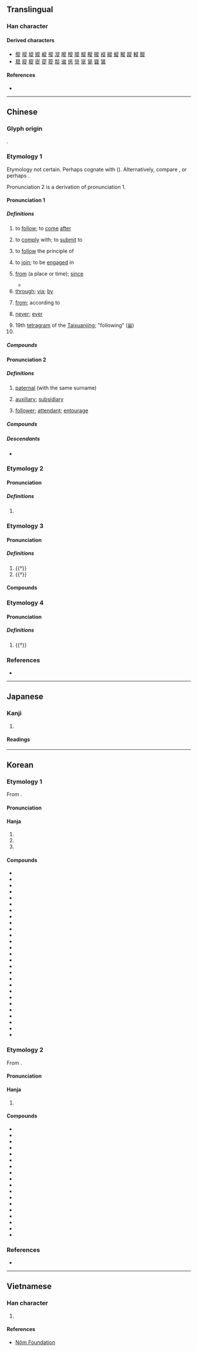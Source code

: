{{also|从|従}}
{{character info}}
==Translingual==
{{Han simplified forms|從|従|从}}

===Han character===
{{Han char|rn=60|rad=彳|as=08|sn=11|four=28281|canj=HOOOO|ids=⿰彳⿱从龰}}

====Derived characters====
* [[傱]] [[㗰]] [[㙡]] [[㜡]] [[嵷]] [[摐]] [[漎]] [[暰]] [[樅]] [[瑽]] [[䐫]] [[瞛]] [[磫]] [[䙕]] [[縱]] [[䗥]] [[豵]] [[蹤]] [[䡮]] [[鏦]]
* [[㞞]] [[㢔]] [[瘲]] [[嵸]] [[蓯]] [[篵]] [[䰌]] [[䢨]] [[慫]] [[熧]] [[㹐]] [[㼻]] [[聳]] [[䳷]]

====References====
* {{Han ref|kx=0368.180|dkj=10152|dj=0692.140|hdz=20829.120|uh=5F9E|ud=24478|bh=B171|bd=45425}}

----

==Chinese==
{{zh-forms|s=从|alt=从,𠚪,従,𬽡}}

===Glyph origin===
{{Han etym}}
{{Han compound|辵|从|t1=walk|t2=follow|ls=ic}}.

===Etymology 1===
Etymology not certain. Perhaps cognate with {{cog|bo|རྫོང་བ||to dispatch; to dismiss}} ({{zh-ref|Schuessler, 2007}}). Alternatively, compare {{cog|bo|སྟོངས་པ||to accompany}}, or perhaps {{och-l|送|to escort; to send}}.

Pronunciation 2 is a derivation of pronunciation 1.

====Pronunciation 1====
{{zh-pron
|m=cóng
|m-s=cong2
|dg=цун1
|c=cung4
|c-t=
|g=
|h=pfs=chhiùng;gd=qiung2
|j=cung1
|mb=
|md=cṳ̀ng
|mn=tw,xm,zz:chêng/chn̂g/chiông
|mn_note=chêng, chn̂g - vernacular, chiông - literary
|mn-t=cong5
|w=3zon
|x=zong2
|mc=1
|oc=1,2
|ma=y
|cat=v,prep,adv,n,pn
|ca=LL-Q9186-Luilui6666-从.wav
}}

=====Definitions=====
{{zh-hanzi}}

# to [[follow]]; to [[come]] [[after]]
#: {{zh-x|盲從|to follow blindly}}
#: {{zh-x|從師|to follow a teacher and learn from him/her}}
# to [[comply]] with; to [[submit]] to
#: {{zh-x|順從|to submit to; to yield to; to obey}}
#: {{zh-x|差點 就 從 了 他 了！|(I) nearly '''gave in''' to him (and became his girlfriend). {{q|slang}}}}
# to [[follow]] the principle of
#: {{zh-x|從寬 處理|to treat leniently}}
# to [[join]]; to be [[engage]]d in
#: {{zh-x|從軍|to join the army}}
# [[from]] (a place or time); [[since]]
#: {{zh-x|他 從 中國 來。|He comes '''from''' China.}}
#: {{zh-x|火車 從 隧道 裡 出來。|The train comes out of the tunnel.}}
#: {{zh-x|你 是 從 哪 個 國家 來 的？|Where are you '''from'''? (Which country are you '''from'''?)}}
#: {{zh-x|我們 只 能 從 我們 的 錯誤 中 學習。|We can learn only '''from''' our mistakes.}}
#: {{zh-x|這 家 店 從 早上 9 點 開 到 晚上 6 點。|This shop is open '''from''' 9 a.m. to 6 p.m.}}
#: {{zh-x|我們 從 小學 三 年級 就是 朋友 了。|We have been friends '''since''' the third grade.}}
#* {{zh-x|賣：出 物 貨 也。從 出 從 買。|{{l|zh|賣}}: To put something out and sell it. Derived from {{l|zh|出}} and {{l|zh|買}}.|ref=Shuowen}}
# [[through]]; [[via]]; [[by]]
#: {{zh-x|一 陣 清風 從 窗口 吹 來。|A cool breeze came in '''through''' the window.}}
#: {{zh-x|我 每 天 都 從 郵局 經過。|I go '''past''' the post-office every day.}}
# [[from]]; according to
#: {{zh-x|從 目前 來 看|}}
# {{lb|zh|followed by negative}} [[never]]; [[ever]]
#: {{zh-x|我 以前 '''從沒''' 見 過 她。|I have '''never''' seen her before}}
#: {{zh-x|我 '''從不''' 違約。|I '''never''' break my promise.}}
# 19th [[tetragram]] of the [[Taixuanjing]]; "following" ([[𝌘]])
# {{surname|zh}}

=====Compounds=====
{{zh-der|從業人員|力不從願|從先|從未|從頭|屈己從人|惟命是從|奉從|從井救人|事從|三從|各從其志|從頭到腳|從嚴|允從|品從|一從|從長計議|從流|從中作梗|從諫如流|何去何從|名從主人|便宜從事|從良|從頭至尾|從古至今|從人|從坐|悲從中來|善善從長|從格|從政|從一以終|何從|從此|從屬|惡惡從短|從而|從輕發落|不從|從新|喜從天降|從天而下|從龍|從風|從頭到尾|從速|從軍|從缺|從簡|從祀|從權|從業員|從打|從戎|從心所欲|從影|從師|從小|從寬發落|從寬|從嫁|從始至終|從天而降|從善若流|從商|從吉|從前|從初|從公|從優|從價稅|從俗|從來|從何說起|從令如流|從今以後|從一而終|一切從簡|弭從|屈從|信從|從命|從善如流|從實招來|寧死不從|從頭再來|從事|奴從|從風而靡|廣德從橋|夫死從子|天下從風|三從四德|從中斡旋|密勿從事|唯命是從|唯利是從|四德三從|冒昧從事|去邪從正|從俗就簡|天從人願|力不從心|不敢從命|先從隗始|依從|投筆從戎|景從|朋從|枵腹從公|應天從民|應天從人|無從下手|禍從口出|應天從物|打從|服從|禍從天降|捨己從人|省煩從簡|相類相從|相從|改過從善|無從|病從口入|河伯從事|改惡從善|景從雲合|抵死不從|擇善而從|無所適從|溯流從源|棄邪從正|盲從|木蘭從軍|斷難從命|曲從|景從雲集|文從字順|改過從新|言從計行|風行草從|順從|風從響應|過從|言行計從|軍法從事|自從|言聽行從|舍正從邪|隔從|負笈從師|賓從|面從|苟容曲從|適從|馬虎從事|道近易從|風從|靡然從風|笑罵從汝|非類相從|青州從事|聽從|降心相從|阿意曲從|草偃風從|遵從|言聽計從|跟從|過從甚密|資從|言從計納|舍短從長|舍己從人}}

====Pronunciation 2====
{{zh-pron
|m=cóng,zòng,2nb=Taiwan
|c=zung6
|h=
|mn=chiōng
|w=
|mc=3
|oc=3
|ma=y
|cat=n,a
}}

=====Definitions=====
{{zh-hanzi}}

# {{lb|zh|of relatives}} [[paternal]] (with the same surname)
#: {{zh-x|從兄|paternal male cousin elder than oneself with the same surname}}
# [[auxiliary]]; [[subsidiary]]
#: {{zh-x|從屬|subordinate}}
# [[follower]]; [[attendant]]; [[entourage]]
#: {{zh-x|侍從|attendant}}

=====Compounds=====
{{zh-der|fold=1|不分主從|從父|從子|從吏|儀從|主從架構|僕從|傔從|從犯|從母|從官|從兄弟|從伯|嬪從|侍從|從者|從弟|從法|從罰|從兄|從刑|其從如雲|從女|主從|扈從|祗從|欲不可從|輕車簡從|雞尸牛從|脅從|輕裝簡從|衛從|義從|隨從|騎從|輿從|首從|賢從|群從|部從|騶從|護從}}

=====Descendants=====
* {{desc|ko|종|t=servant; slave|bor=1}}

===Etymology 2===

====Pronunciation====
{{zh-pron
|m=cóng,cōng,2nb=Taiwan
|c=sung1,cung1
|g=cung1
|h=
|mn=chhiong
|mn_note=literary reading
|w=1tshon
|mc=2
|oc=n,1
|ma=y
|cat=
}}

=====Definitions=====
{{zh-hanzi}}

# {{zh-only used in|從容|[[calm]]; [[at ease]]}}

===Etymology 3===

====Pronunciation====
{{zh-pron
|m=zòng,zōng,2nb=Taiwan
|c=zung1,zung3
|h=
|mn=chiong/chhiòng
|w=
|mc=
|oc=2,n
|ma=
|cat=a,v
}}

=====Definitions=====
{{zh-hanzi}}

# {{†}} {{zh-alt-form|縱|[[straight]]; [[vertical]]}}
# {{†}} {{zh-alt-form|縱|to [[give]] [[free]] [[reign]] to}}

====Compounds====
{{zh-der|fold=1|合從|從衡|從約|約從}}

===Etymology 4===

====Pronunciation====
{{zh-pron
|m=zōng
|c=zung1
|h=
|mn=chiong
|w=
|mc=
|oc=
|ma=
|cat=
}}

=====Definitions=====
{{zh-hanzi}}

# {{†}} {{zh-alt-form|蹤}}

===References===
* {{R:yue:Hanzi}}

{{zh-cat|Beginning}}

----

==Japanese==
{{ja-kanji forms|従|從}}

===Kanji===
{{ja-kanji|grade=|rs=彳08|shin=従}}

# {{rfdef|ja|sort=彳08}}

====Readings====
{{ja-readings
|goon=しゅ, じゅ, じゅう
|kanon=しょう
|kanyoon=じゅう
|kun=したが-う, したが-える, より
}}

----

==Korean==

===Etymology 1===
From {{der|ko|ltc|sort=종|-}} {{ltc-l|從|id=1}}.
{{hanja-ety
|dk={{hanja-dongguk|쬬ᇰ|ccyòng}}
|m={{hanja-sinjeung|죵|cyong}}
|mh=[[좇다|조ᄎᆞᆯ]] 죵
|em={{hanja-juhae|죵|cyong}}
|emun=[[좇다|조ᄎᆞᆯ]] 죵
}}

====Pronunciation====
{{ko-hanja-pron|종}}

====Hanja====
{{ko-hanja-search}}
{{ko-hanja|좇다|좇을|종}}

# {{hanja form of|종|to [[follow]]; to [[pursue]]}}
# {{hanja form of|종|to [[obey]]; to [[comply]]}}
# {{hanja form of|종|[[from]]; [[since]]}}

====Compounds====
{{der-top3|Compounds}}
* {{ko-l|종전|從前}}
* {{ko-l|종사|從事}}
* {{ko-l|복종|服從}}
* {{ko-l|순종|順從}}
* {{ko-l|시종|侍從}}
* {{ko-l|추종|追從}}
* {{ko-l|종속|從屬}}
* {{ko-l|종자|從者}}
* {{ko-l|주종|主從}}
* {{ko-l|맹종|盲從}}
* {{ko-l|종군|從軍}}
* {{ko-l|상종|相從}}
* {{ko-l|종물|從物}}
* {{ko-l|곡종|曲從}}
* {{ko-l|부종|不從}}
* {{ko-l|자종|自從}}
* {{ko-l|후종|後從}}
* {{ko-l|호종|護從}}
* {{ko-l|종래|從來}}
* {{ko-l|부종|附從}}
* {{ko-l|종량|從量}}
* {{ko-l|종신|從臣}}
* {{ko-l|종관|從官}}
* {{ko-l|종국|從國}}
* {{ko-l|종위|從違}}
* {{ko-l|종졸|從卒}}
* {{ko-l|합종|合從}}
{{der-bottom}}

===Etymology 2===
From {{der|ko|ltc|sort=종|-}} {{ltc-l|從|id=3}}.
{{hanja-ety
|dk={{hanja-dongguk|쬬ᇰ〮|ccyóng}}
|em={{hanja-juhae|죵|cyong}}
|emun=결ᄂᆡ 죵
}}

====Pronunciation====
{{ko-hanja-pron|종|l=y}}

====Hanja====
{{ko-hanja|종}}

# {{hanja form of|종|{{n-g|prefix indicating [[cousinhood]]}}}}
#: {{syn|ko|堂|tr={{m|ko|당}}}}

====Compounds====
{{der-top3|Compounds}}
* {{ko-l|고종|姑從}}
* {{ko-l|이종|姨從}}
* {{ko-l|사종|四從}}
* {{ko-l|외종|外從}}
* {{ko-l|내종|內從}}
* {{ko-l|재종|再從}}
* {{ko-l|종고|從姑}}
* {{ko-l|종매|從妹}}
* {{ko-l|종백|從伯}}
* {{ko-l|종손|從孫}}
* {{ko-l|종수|從嫂}}
* {{ko-l|종숙|從叔}}
* {{ko-l|종자|從子}}
* {{ko-l|종자|從姊}}
* {{ko-l|종제|從弟}}
* {{ko-l|종조|從祖}}
* {{ko-l|종질|從姪}}
* {{ko-l|종형|從兄}}
{{der-bottom}}

===References===
* {{R:hanjadoc|3271}}

----

==Vietnamese==

===Han character===
{{vi-readings|reading=tòng, tùng, thủng, tuồng, thong, thung, thùng, tồng, tụng|rs=彳08}}

# {{rfdef|vi|sort=彳08}}

====References====
* [http://nomfoundation.org/common/nom_details.php?codepoint=5f9e Nôm Foundation]